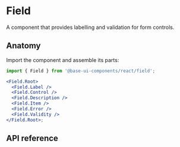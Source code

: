 # Field

<Subtitle>A component that provides labelling and validation for form controls.</Subtitle>

<Meta
  name="description"
  content="A high-quality, unstyled React field component that provides labelling and validation for form controls."
/>


<DemoFieldHero />

## Anatomy

Import the component and assemble its parts:

```jsx title="Anatomy"
import { Field } from '@base-ui-components/react/field';

<Field.Root>
  <Field.Label />
  <Field.Control />
  <Field.Description />
  <Field.Item />
  <Field.Error />
  <Field.Validity />
</Field.Root>;
```

## API reference

<Reference component="Field" parts="Root, Label, Control, Description, Item, Error, Validity" />

